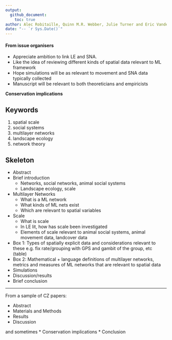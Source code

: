 ```yaml
---
output: 
  github_document:
    toc: true
author: Alec Robitaille, Quinn M.R. Webber, Julie Turner and Eric Vander Wal
date: "-- `r Sys.Date()`"
---
```


#### From issue organisers

* Appreciate ambition to link LE and SNA.
* Like the idea of reviewing different kinds of spatial data relevant to ML framework
* Hope simulations will be as relevant to movement and SNA data typically collected
* Manuscript will be relevant to both theoreticians and empiricists

**Conservation implications**

## Keywords

1. spatial scale
1. social systems
1. multilayer networks
1. landscape ecology
1. network theory


## Skeleton
* Abstract
* Brief introduction
  * Networks, social networks, animal social systems 
  * Landscape ecology, scale
* Multilayer Networks
  * What is a ML network
  * What kinds of ML nets exist
  * Which are relevant to spatial variables
* Scale 
  * What is scale
  * In LE lit, how has scale been investigated
  * Elements of scale relevant to animal social systems, animal movement data, landcover data
* Box 1: Types of spatially explicit data and considerations relevant to these e.g. fix rate/grouping with GPS and gambit of the group, etc (table)
* Box 2: Mathematical + language definitions of multilayer networks, metrics and measures of ML networks that are relevant to spatial data
* Simulations
* Discussion/results
* Brief conclusion


---

From a sample of CZ papers:

* Abstract
* Materials and Methods
* Results
* Discussion

and sometimes
* Conservation implications
* Conclusion